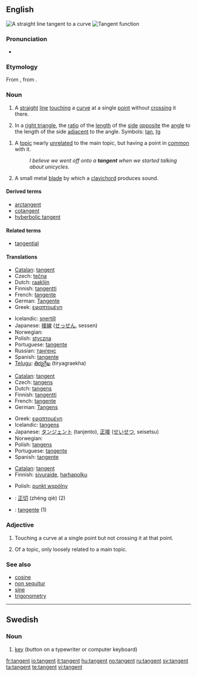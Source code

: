 ==English==
{{wikipedia}}
[[Image:Tangent.png|thumb|A straight line tangent to a curve]]
[[Image:Tan.svg|thumb|Tangent function]]

===Pronunciation===
* {{IPA|/'tæn.dʒənt/}}

===Etymology===
From {{etyl|la|en}} {{term|tangentem|lang=la}}, from {{term|tangere||to touch|lang=la}}.

===Noun===
{{en-noun}}

# {{geometry}} A [[straight]] [[line]] [[touching]] a [[curve]] at a single [[point]] without [[crossing]] it there.
# {{trigonometry}} In a [[right triangle]], the [[ratio]] of the [[length]] of the [[side]] [[opposite]] the [[angle]] to the length of the side [[adjacent]] to the angle. Symbols: [[tan]], [[tg]]
<!--This definition equivalent to the one above; it does not define a new sense of the word
# {{mathematics}} The ratio of the [[sine]] to the [[cosine]], in either the [[real]] or [[complex]] [[number]]s.-->
# A [[topic]] nearly [[unrelated]] to the main topic, but having a point in [[common]] with it.
#: ''I believe we went off onto a '''tangent''' when we started talking about unicycles.''
# A small metal [[blade]] by which a [[clavichord]] produces sound.

====Derived terms====
* [[arctangent]]
* [[cotangent]]
* [[hyberbolic tangent]]

====Related terms====
* [[tangential]]

====Translations====
{{trans-top|in geometry}}
* [[Catalan]]: [[#Catalan|tangent]] {{f}}
* Czech: [[tečna]] {{f}}
* Dutch: [[raaklijn]] {{f}}
* Finnish: [[tangentti]]
* French: [[tangente]] {{f}}
* German: [[Tangente]] {{f}}
* Greek: [[εφαπτομένη]] {{f}}
{{trans-mid}}
* Icelandic: [[snertill]] {{m}}
* Japanese: [[接線]] ([[せっせん]], sessen)
* Norwegian: {{t|no|tangent|m}}
* Polish: [[styczna]] {{f}}
* Portuguese: [[tangente]] {{f}}
* Russian: [[тангенс]] {{m}}
* Spanish: [[tangente]] {{f}}
* [[Telugu]]: [[తిర్యగ్రేఖ]] (tiryagraekha)
{{trans-bottom}}

{{trans-top|in trigonometry}}
* [[Catalan]]: [[#Catalan|tangent]] {{f}}
* Czech: [[tangens#Czech|tangens]] {{m}}
* Dutch: [[tangens]] {{m}}
* Finnish: [[tangentti]]
* French: [[tangente]] {{f}}
* German: [[Tangens]] {{m}}
{{trans-mid}}
* Greek: [[εφαπτομένη]] {{f}}
* Icelandic: [[tangens]] {{m}}
* Japanese: [[タンジェント]] (tanjento), [[正接]] ([[せいせつ]], seisetsu)
* Norwegian: {{t|no|tangens|m}}
* Polish: [[tangens]] {{m}}
* Portuguese: [[tangente]] {{f}}
* Spanish: [[tangente]] {{f}}
{{trans-bottom}}

{{trans-top|nearly unrelated topic}}
* [[Catalan]]: [[#Catalan|tangent]] {{f}}
* Finnish: [[sivuraide]], [[harhapolku]]
{{trans-mid}}
* Polish: [[punkt wspólny]] {{m}}
{{trans-bottom}}

{{checktrans}}
<!--Remove this section once all of the translations below have been moved into the tables above.-->
* {{ttbc|Chinese}}: [[正切]] (zhèng qiè) (2)
* {{ttbc|Italian}}: [[tangente]] {{f}} (1)

===Adjective===
{{en-adj|-}}

# {{geometry}} Touching a curve at a single point but not crossing it at that point.
# Of a topic, only loosely related to a main topic.

===See also===
* [[cosine]]
* [[non sequitur]]
* [[sine]]
* [[trigonometry]]

----

==Swedish==
{{wikipedia|lang=sv}}

===Noun===
{{infl|sv|noun}}

# [[key]] (button on a typewriter or computer keyboard)

{{tbot entry|Swedish|key|2008|April|sv}}

[[fr:tangent]]
[[io:tangent]]
[[it:tangent]]
[[hu:tangent]]
[[no:tangent]]
[[ru:tangent]]
[[sv:tangent]]
[[ta:tangent]]
[[te:tangent]]
[[vi:tangent]]